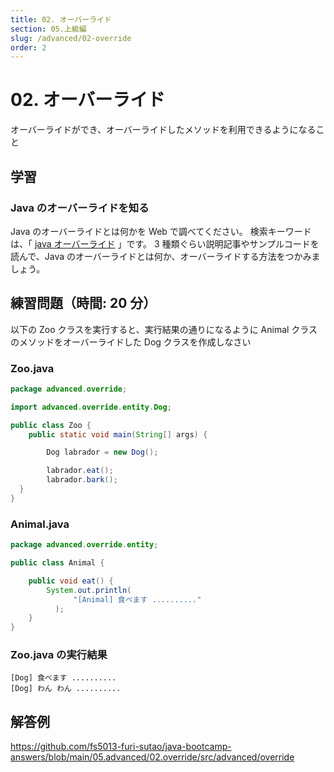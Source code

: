 ```yaml
---
title: 02. オーバーライド
section: 05.上級編
slug: /advanced/02-override
order: 2
---
```


# 02. オーバーライド

<p className="goal">オーバーライドができ、オーバーライドしたメソッドを利用できるようになること</p>

## 学習

### Java のオーバーライドを知る

Java のオーバーライドとは何かを Web で調べてください。
検索キーワードは、「 [java オーバーライド](https://www.google.com/search?q=java+オーバーライド) 」です。
3 種類ぐらい説明記事やサンプルコードを読んで、Java のオーバーライドとは何か、オーバーライドする方法をつかみましょう。

## 練習問題（時間: 20 分）

以下の Zoo クラスを実行すると、実行結果の通りになるように Animal クラスのメソッドをオーバーライドした Dog クラスを作成しなさい

### Zoo.java

```java
package advanced.override;

import advanced.override.entity.Dog;

public class Zoo {
    public static void main(String[] args) {

        Dog labrador = new Dog();

        labrador.eat();
        labrador.bark();
  }
}
```

### Animal.java

```java
package advanced.override.entity;

public class Animal {

    public void eat() {
        System.out.println(
              "[Animal] 食べます .........."
          );
    }
}
```

### Zoo.java の実行結果

```console
[Dog] 食べます ..........
[Dog] わん わん ..........
```

## 解答例

https://github.com/fs5013-furi-sutao/java-bootcamp-answers/blob/main/05.advanced/02.override/src/advanced/override
